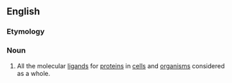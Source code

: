 ==English==

===Etymology===
{{suffix|en|ligand|ome}}

===Noun===
{{wikipedia}}
{{en-noun}}

# {{lb|en|biochemistry}} All the molecular [[ligand]]s for [[protein]]s in [[cell]]s and [[organism]]s considered as a whole.